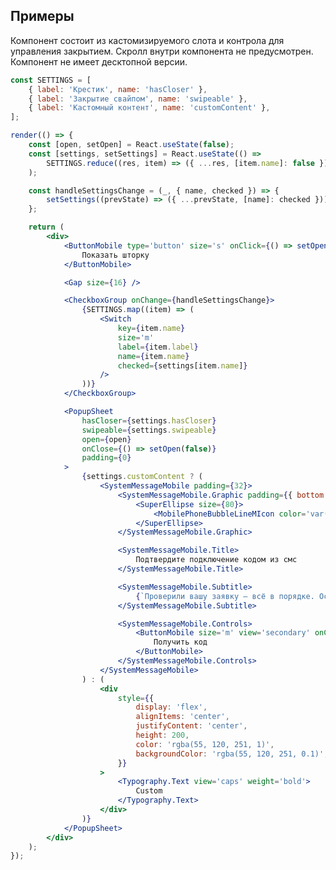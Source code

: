 ## Примеры

Компонент состоит из кастомизируемого слота и контрола для управления закрытием. Скролл внутри компонента не предусмотрен.
Компонент не имеет десктопной версии.

```jsx live mobileOnly mobileHeight={640}
const SETTINGS = [
    { label: 'Крестик', name: 'hasCloser' },
    { label: 'Закрытие свайпом', name: 'swipeable' },
    { label: 'Кастомный контент', name: 'customContent' },
];

render(() => {
    const [open, setOpen] = React.useState(false);
    const [settings, setSettings] = React.useState(() =>
        SETTINGS.reduce((res, item) => ({ ...res, [item.name]: false }), {}),
    );

    const handleSettingsChange = (_, { name, checked }) => {
        setSettings((prevState) => ({ ...prevState, [name]: checked }));
    };

    return (
        <div>
            <ButtonMobile type='button' size='s' onClick={() => setOpen(true)} block={true}>
                Показать шторку
            </ButtonMobile>

            <Gap size={16} />

            <CheckboxGroup onChange={handleSettingsChange}>
                {SETTINGS.map((item) => (
                    <Switch
                        key={item.name}
                        size='m'
                        label={item.label}
                        name={item.name}
                        checked={settings[item.name]}
                    />
                ))}
            </CheckboxGroup>

            <PopupSheet
                hasCloser={settings.hasCloser}
                swipeable={settings.swipeable}
                open={open}
                onClose={() => setOpen(false)}
                padding={0}
            >
                {settings.customContent ? (
                    <SystemMessageMobile padding={32}>
                        <SystemMessageMobile.Graphic padding={{ bottom: 24 }}>
                            <SuperEllipse size={80}>
                                <MobilePhoneBubbleLineMIcon color='var(--color-light-neutral-translucent-1300)' />
                            </SuperEllipse>
                        </SystemMessageMobile.Graphic>

                        <SystemMessageMobile.Title>
                            Подтвердите подключение кодом из смс
                        </SystemMessageMobile.Title>

                        <SystemMessageMobile.Subtitle>
                            {`Проверили вашу заявку — всё в порядке. Осталось подтвердить подключение`}
                        </SystemMessageMobile.Subtitle>

                        <SystemMessageMobile.Controls>
                            <ButtonMobile size='m' view='secondary' onClick={() => setOpen(false)}>
                                Получить код
                            </ButtonMobile>
                        </SystemMessageMobile.Controls>
                    </SystemMessageMobile>
                ) : (
                    <div
                        style={{
                            display: 'flex',
                            alignItems: 'center',
                            justifyContent: 'center',
                            height: 200,
                            color: 'rgba(55, 120, 251, 1)',
                            backgroundColor: 'rgba(55, 120, 251, 0.1)',
                        }}
                    >
                        <Typography.Text view='caps' weight='bold'>
                            Custom
                        </Typography.Text>
                    </div>
                )}
            </PopupSheet>
        </div>
    );
});
```
